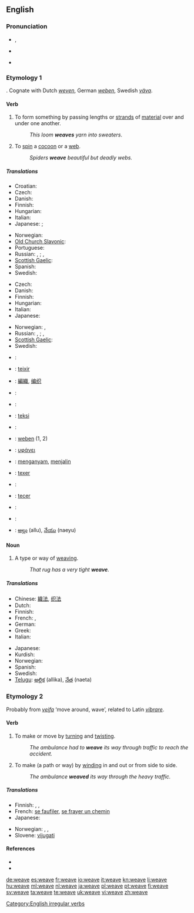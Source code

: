 ==English==

===Pronunciation===
* {{enPR|wēv}}, {{IPA|/wiːv/}}
* {{audio|en-us-weave.ogg|Audio (US)}}
*: {{rhymes|iːv}}
* {{homophones|we've}}

===Etymology 1===
{{etyl|ang}} {{term|wefan||lang=ang}}. Cognate with Dutch ''[[weven]]'', German ''[[weben]]'', Swedish ''[[väva]]''.

====Verb====
{{en-verb|weaves|weaving|wove|woven}}

# To form something by passing lengths or [[strand]]s of [[material]] over and under one another.
#: ''This loom '''weaves''' yarn into sweaters''.
# To [[spin]] a [[cocoon]] or a [[web]].
#: ''Spiders '''weave''' beautiful but deadly webs.''

=====Translations=====
{{trans-top|to form something by passing strands of material over and under one another}}
* Croatian: {{t-|hr|tkati}}
* Czech: {{t-|cs|tkát}}
* Danish: {{t-|da|væve}}
* Finnish: {{t+|fi|kutoa}}
* Hungarian: {{t-|hu|sző}}
* Italian: {{t+|it|tessere}}
* Japanese: {{qualifier|for rough yarns such as a sweater}} {{t|ja|編む|tr=amu}}; {{qualifier|for fine yarns such as a fabric or cloth}} {{t|ja|織る|tr=oru}}
{{trans-mid}}
* Norwegian: {{t-|no|veve}}
* [[Old Church Slavonic]]: {{tø|cu|тъкати|tr=tŭkati|sc=Cyrs}}
* Portuguese: {{t|pt|tecer}}
* Russian: {{t+|ru|ткать|tr=tkat'}} {{impf}}, {{t+|ru|соткать|tr=sotkát'}} {{pf}}; {{t+|ru|плести|tr=pl'estí}} {{impf}}, {{t+|ru|сплести|tr=spl'estí}} {{pf}}
* [[Scottish Gaelic]]: {{t-|gd|figh|xs=Scottish Gaelic}}
* Spanish: {{t|es|tejer}}
* Swedish: {{t-|sv|väva}}
{{trans-bottom}}

{{trans-top|to spin a cocoon or a web}}
* Czech: {{t-|cs|tkát}}
* Danish: {{t-|da|spinde}}
* Finnish: {{t+|fi|kutoa}}
* Hungarian: {{t-|hu|sző}}
* Italian: {{t+|it|tessere}}
* Japanese: {{t|ja|張る|tr=haru}}
{{trans-mid}}
* Norwegian: {{t-|no|veve}}, {{t-|no|spinne}}
* Russian: {{t+|ru|ткать|tr=tkat'}} {{impf}}, {{t+|ru|соткать|tr=sotkát'}} {{pf}}; {{t+|ru|плести|tr=pl'estí}} {{impf}}, {{t+|ru|сплести|tr=spl'estí}} {{pf}}
* [[Scottish Gaelic]]: {{t-|gd|figh|xs=Scottish Gaelic}}
* Swedish: {{t-|sv|spinna}}
{{trans-bottom}}

{{checktrans-top}}
* {{ttbc|Albanian}}: {{t-|sq|end|xs=Albanian}}
* {{ttbc|Catalan}}: [[teixir]]
* {{ttbc|Chinese}}: [[編織]], [[编织]]
* {{ttbc|Croatian}}: {{t-|hr|tkati}}
* {{ttbc|Dutch}}: {{t+|nl|weven}}
* {{ttbc|Esperanto}}: [[teksi]]
* {{ttbc|French}}: {{t+|fr|tisser}}
* {{ttbc|German}}: [[weben]] (1, 2)
* {{ttbc|Greek}}: [[υφάνει]]
{{trans-mid}}
* {{ttbc|Indonesian}}: [[anyam|menganyam]], [[jalin|menjalin]]
* {{ttbc|Interlingua}}: [[texer]]
* {{ttbc|Italian}}: {{t+|it|tessere}}
* {{ttbc|Portuguese}}: [[tecer]]
* {{ttbc|Slovene}}: {{t+|sl|plesti}}
* {{ttbc|Spanish}}: {{t-|es|tejer}}
* {{ttbc|Telugu}}: [[అల్లు]] (allu), [[నేయు]] (naeyu)
{{trans-bottom}}

====Noun====
{{en-noun}}

# ­A type or way of [[weaving]].
#: ''That rug has a very tight '''weave'''.''

=====Translations=====
{{trans-top|a type or way of weaving}}
* Chinese: [[織法]], [[织法]]
* Dutch: {{t+|nl|weefsel|n}}
* Finnish: {{t+|fi|kudos}}
* French: {{t+|fr|armure|f}}, {{t+|fr|tissu|m}}
* German: {{t|de|Webart|f}}
* Greek: {{t+|el|ύφανση|f}}
* Italian: {{t+|it|tessuto|m}}
{{trans-mid}}
* Japanese: {{t|ja|編み方|tr=ami-kata}}
* Kurdish: {{t-|ku|چنین|sc=ku-Arab}}
* Norwegian: {{t-|no|vev|m+f}}
* Spanish: {{t+|es|armadura}}
* Swedish: {{t|sv|väv|c}}
* [[Telugu]]: [[అల్లిక]] (allika), [[నేత]] (naeta)
{{trans-bottom}}

===Etymology 2===
Probably from {{etyl|non}} ''[[veifa]]'' ‘move around, wave’, related to Latin ''[[vibrare]]''.

====Verb====
{{en-verb|weav|es}}

# To make or move by [[turn]]ing and [[twist]]ing.
#: ''The ambulance had to '''weave''' its way through traffic to reach the accident.''
# To make (a path or way) by [[wind]]ing in and out or from side to side.
#: ''The ambulance '''weaved''' its way through the heavy traffic.''

=====Translations=====
{{trans-top|to weave}}
* Finnish: {{t-|fi|mutkitella}}, {{t-|fi|kiemurrella}},  {{t-|fi|puikkelehtia}}
* French: [[se faufiler]], [[se frayer un chemin]]
* Japanese: {{t|ja|縫う|tr=nuu}}
{{trans-mid}}
* Norwegian: {{t|no|kjøre sikksakk}}, {{t|no|traversere}}, {{t|no|sno seg gjennom}}
* Slovene: [[vijugati]]
{{trans-bottom}}

====References====
* {{R:Century 1911}}
* {{R:Webster 1913}}

[[Category:English irregular verbs]]

[[de:weave]]
[[es:weave]]
[[fr:weave]]
[[io:weave]]
[[it:weave]]
[[kn:weave]]
[[li:weave]]
[[hu:weave]]
[[ml:weave]]
[[nl:weave]]
[[ja:weave]]
[[pl:weave]]
[[pt:weave]]
[[fi:weave]]
[[sv:weave]]
[[ta:weave]]
[[te:weave]]
[[uk:weave]]
[[vi:weave]]
[[zh:weave]]